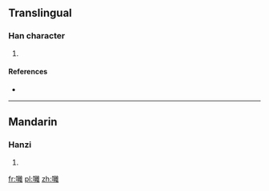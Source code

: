 ==Translingual==

===Han character===
{{Han char|rn=30|rad=口|as=18|sn=21|four=|canj=口卜月土 (RYBG)}}

# {{defn|Han|sort=口18}}

====References====
* {{Han ref|kx=0215.221|hdz=10706.101|uh=56C4|ud=22212}}

----

==Mandarin==

===Hanzi===
{{cmn-hanzi|pin=[[lí]] ([[li2]])|wg=li<sup>2</sup>}}

# {{defn|lang=cmn|sort=口18}}

[[fr:囄]]
[[pl:囄]]
[[zh:囄]]